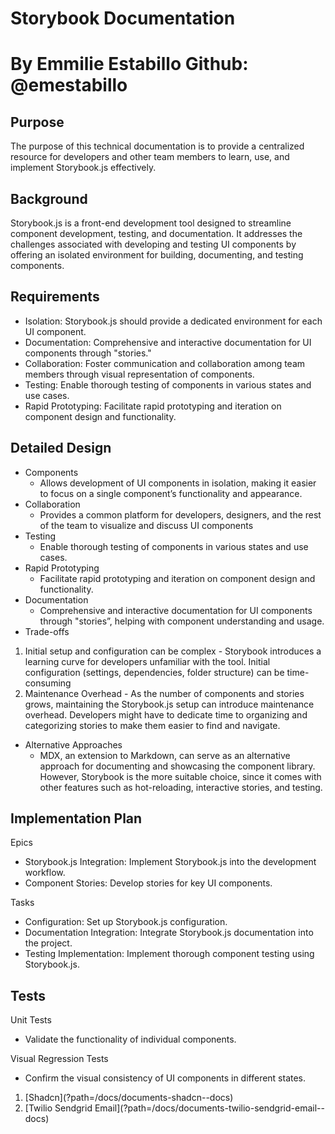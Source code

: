 
# Storybook Documentation

# By Emmilie Estabillo Github: @emestabillo

## Purpose

The purpose of this technical documentation is to provide a centralized resource for developers
and other team members to learn, use, and implement Storybook.js effectively.

## Background

Storybook.js is a front-end development tool designed to streamline component development,
testing, and documentation. It addresses the challenges associated with developing and testing
UI components by offering an isolated environment for building, documenting, and testing
components.

## Requirements

- Isolation: Storybook.js should provide a dedicated environment for each UI component.
- Documentation: Comprehensive and interactive documentation for UI components
  through "stories."
- Collaboration: Foster communication and collaboration among team members through
  visual representation of components.
- Testing: Enable thorough testing of components in various states and use cases.
- Rapid Prototyping: Facilitate rapid prototyping and iteration on component design and
  functionality.

## Detailed Design

- Components
  - Allows development of UI components in isolation, making it easier to focus on a single
    component’s functionality and appearance.
- Collaboration
  - Provides a common platform for developers, designers, and the rest of the team to
    visualize and discuss UI components
- Testing
  - Enable thorough testing of components in various states and use cases.
- Rapid Prototyping
  - Facilitate rapid prototyping and iteration on component design and functionality.
- Documentation
  - Comprehensive and interactive documentation for UI components through "stories”,
    helping with component understanding and usage.
- Trade-offs

1. Initial setup and configuration can be complex - Storybook introduces a learning
   curve for developers unfamiliar with the tool. Initial configuration (settings,
   dependencies, folder structure) can be time-consuming
2. Maintenance Overhead - As the number of components and stories grows,
   maintaining the Storybook.js setup can introduce maintenance overhead.
   Developers might have to dedicate time to organizing and categorizing stories to
   make them easier to find and navigate.

- Alternative Approaches
  - MDX, an extension to Markdown, can serve as an alternative approach for documenting and
    showcasing the component library. However, Storybook is the more suitable choice, since it
    comes with other features such as hot-reloading, interactive stories, and testing.

## Implementation Plan

Epics

- Storybook.js Integration: Implement Storybook.js into the development workflow.
- Component Stories: Develop stories for key UI components.

Tasks

- Configuration: Set up Storybook.js configuration.
- Documentation Integration: Integrate Storybook.js documentation into the project.
- Testing Implementation: Implement thorough component testing using Storybook.js.

## Tests

Unit Tests

- Validate the functionality of individual components.

Visual Regression Tests

- Confirm the visual consistency of UI components in different states.

<ol className="doc_nav_links">
  <li>[Shadcn](?path=/docs/documents-shadcn--docs)</li>
  <li>
    [Twilio Sendgrid Email](?path=/docs/documents-twilio-sendgrid-email--docs)
  </li>
</ol>

